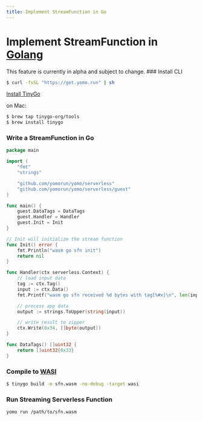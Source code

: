 ```yaml
---
title: Implement StreamFunction in Go
---
```



# Implement StreamFunction in [Golang](https://go.dev/)

<Callout emoji="🚧" type="warning">
This feature is currently in alpha and subject to change.
</Callout>

<Steps>
### Install CLI

```bash
$ curl -fsSL "https://get.yomo.run" | sh
```

[Install TinyGo](https://tinygo.org/getting-started/install/)

on Mac:

```bash
$ brew tap tinygo-org/tools
$ brew install tinygo
```

### Write a StreamFunction in Go

```go
package main

import (
	"fmt"
	"strings"

	"github.com/yomorun/yomo/serverless"
	"github.com/yomorun/yomo/serverless/guest"
)

func main() {
	guest.DataTags = DataTags
	guest.Handler = Handler
	guest.Init = Init
}

// Init will initialize the stream function
func Init() error {
	fmt.Println("wasm go sfn init")
	return nil
}

func Handler(ctx serverless.Context) {
	// load input data
	tag := ctx.Tag()
	input := ctx.Data()
	fmt.Printf("wasm go sfn received %d bytes with tag[%#x]\n", len(input), tag)

	// process app data
	output := strings.ToUpper(string(input))

	// write result to zipper
	ctx.Write(0x34, []byte(output))
}

func DataTags() []uint32 {
	return []uint32{0x33}
}
```

### Compile to [WASI](https://wasi.dev/)

```bash
$ tinygo build -o sfn.wasm -no-debug -target wasi
```

### Run Streaming Serverless Function

```bash
yomo run /path/to/sfn.wasm
```
</Steps>
